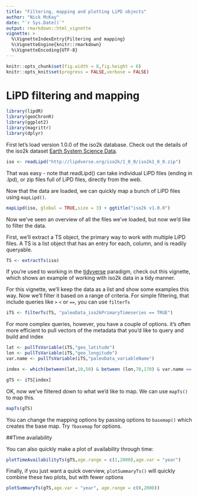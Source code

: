 ```yaml
---
title: "Filtering, mapping and plotting LiPD objects"
author: "Nick McKay"
date: "`r Sys.Date()`"
output: rmarkdown::html_vignette
vignette: >
  %\VignetteIndexEntry{Filtering and mapping}
  %\VignetteEngine{knitr::rmarkdown}
  %\VignetteEncoding{UTF-8}
---
```


```r
knitr::opts_chunk$set(fig.width = 8,fig.height = 6) 
knitr::opts_knit$set(progress = FALSE,verbose = FALSE)
```

# LiPD filtering and mapping

```r
library(lipdR)
library(geoChronR)
library(ggplot2)
library(magrittr)
library(dplyr)
```

First let's load version 1.0.0 of the iso2k database. Check out the details of the iso2k dataset [Earth System Science Data](https://essd.copernicus.org/articles/12/2261/2020/).


```r
iso <- readLipd("http://lipdverse.org/iso2k/1_0_0/iso2k1_0_0.zip")
```

That was easy - note that readLipd() can take individual LiPD files (ending in .lpd), or zip files full of LiPD files, directly from the web. 

Now that the data are loaded, we can quickly map a bunch of LiPD files using `mapLipd()`.

```r
mapLipd(iso, global = TRUE,size = 3) + ggtitle("iso2k v1.0.0")
```

Now we've seen an overview of all the files we've loaded, but now we'd like to filter the data.

First, we'll extract a TS object, the primary way to work with multiple LiPD files. 
A TS is a list object that has an entry for each, column, and is readily queryable. 

```r
TS <- extractTs(iso)
```


If you're used to working in the [tidyverse](http://tidyverse.org) paradigm, check out this vignette, which shows an example of working with iso2k data in a tidy manner. 

For this vignette, we'll keep the data as a list and show some examples this way. Now we'll filter it based on a range of criteria. For simple filtering, that include queries like `>` `<` or `==`, you can use `filterTs`

```r

iTS <- filterTs(TS, "paleoData_iso2kPrimaryTimeseries == TRUE")

```


For more complex queries, however, you have a couple of options. it's often more efficient to pull vectors of the metadata that you'd like to query and build and index

```r
lat <- pullTsVariable(iTS,"geo_latitude")
lon <- pullTsVariable(iTS,"geo_longitude")
var.name <- pullTsVariable(iTS,"paleoData_variableName")

index <- which(between(lat,10,50) & between (lon,70,170) & var.name == "d18O")

gTS <- iTS[index]
```



OK, now we've filtered down to what we'd like to map. We can use `mapTs()` to map this. 

```r
mapTs(gTS)
```

You can change the mapping options by passing options to `basemap()` which creates the base map. Try `?basemap` for options. 



##Time availability

You can also quickly make a plot of availability through time:

```r
plotTimeAvailabilityTs(gTS,age.range = c(1,2000),age.var = "year")
```


Finally, if you just want a quick overview, `plotSummaryTs()` will quickly combine these two plots, but with fewer options

```r
plotSummaryTs(gTS,age.var = "year", age.range = c(0,2000))
```







